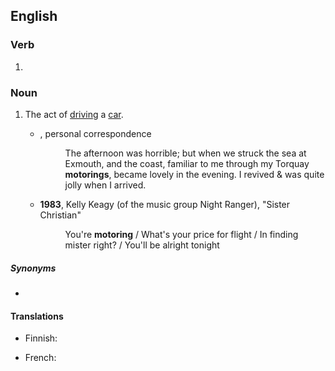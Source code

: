 ==English==

===Verb===
{{head|en|verb form}}

# {{present participle of|motor|lang=en|nocat=1}}

===Noun===
{{en-noun|-|s}}

# The act of [[driving]] a [[car]].
#* {{w|George Bernard Shaw}}, personal correspondence
#*: The afternoon was horrible; but when we struck the sea at Exmouth, and the coast, familiar to me through my Torquay '''motorings''', became lovely in the evening. I revived & was quite jolly when I arrived.
#* '''1983''', Kelly Keagy (of the music group Night Ranger), "Sister Christian"
#*: You're '''motoring''' / What's your price for flight / In finding mister right? / You'll be alright tonight

=====Synonyms=====
* {{l|en|cruising}}

====Translations====
{{trans-top|car driving}}
* Finnish: {{t+|fi|autoilu}}
{{trans-mid}}
* French: {{t+|fr|automobilisme|m}}
{{trans-bottom}}